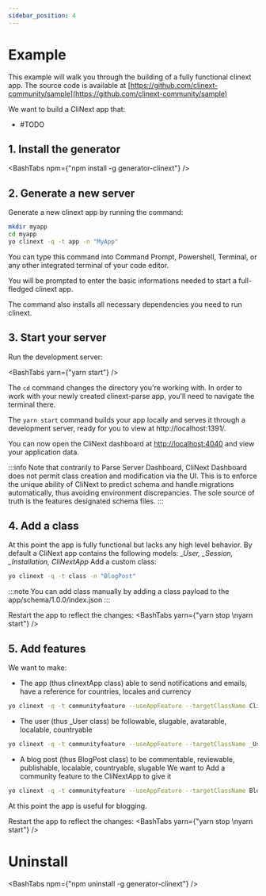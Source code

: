 ```yaml
---
sidebar_position: 4
---
```



# Example

This example will walk you through the building of a fully functional clinext app.
The source code is available at [https://github.com/clinext-community/sample](https://github.com/clinext-community/sample)

We want to build a CliNext app that:
- #TODO

## 1. Install the generator

<BashTabs npm={"npm install -g generator-clinext"} />

## 2. Generate a new server

Generate a new clinext app by running the command:

```bash
mkdir myapp
cd myapp
yo clinext -q -t app -n "MyApp"
```

You can type this command into Command Prompt, Powershell, Terminal, or any other integrated terminal of your code editor.

You will be prompted to enter the basic informations needed to start a full-fledged clinext app.

The command also installs all necessary dependencies you need to run clinext.

## 3. Start your server

Run the development server:

<BashTabs yarn={"yarn start"} />

The `cd` command changes the directory you're working with. In order to work with your newly created clinext-parse app, you'll need to navigate the terminal there.

The `yarn start` command builds your app locally and serves it through a development server, ready for you to view at http://localhost:1391/.


You can now open the CliNext dashboard at [http://localhost:4040](http://localhost:4040) and view your application data.

:::info
Note that contrarily to Parse Server Dashboard, CliNext Dashboard does not permit class creation and modification via the UI. 
This is to enforce the unique ability of CliNext to predict schema and handle migrations automatically, thus avoiding environment discrepancies.
The sole source of truth is the features designated schema files.
:::

## 4. Add a class

At this point the app is fully functional but lacks any high level behavior.
By default a CliNext app contains the following models: *_User, _Session, _Installation, CliNextApp*
Add a custom class:

```bash
yo clinext -q -t class -n "BlogPost"
```

:::note
You can add class manually by adding a class payload to the app/schema/1.0.0/index.json
:::

Restart the app to reflect the changes:
<BashTabs yarn={"yarn stop \nyarn start"} />

## 5. Add features

We want to make:
- The app (thus clinextApp class) able to send notifications and emails, have a reference for countries, locales and currency 
```bash
yo clinext -q -t communityfeature --useAppFeature --targetClassName CliNextApp --feature notifiable
```

- The user (thus _User class) be followable, slugable, avatarable, localable, countryable
```bash
yo clinext -q -t communityfeature --useAppFeature --targetClassName _User --feature notifiable
```

- A blog post (thus BlogPost class) to be commentable, reviewable, publishable, localable, countryable, slugable
We want to Add a community feature to the CliNextApp to give it 
```bash
yo clinext -q -t communityfeature --useAppFeature --targetClassName BlogPost --feature notifiable
```
At this point the app is useful for blogging.

Restart the app to reflect the changes:
<BashTabs yarn={"yarn stop \nyarn start"} />


# Uninstall

<BashTabs npm={"npm uninstall -g generator-clinext"} />